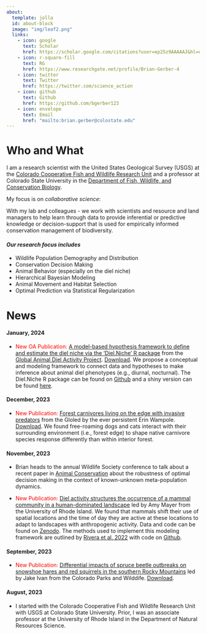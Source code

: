 ```yaml
---
about:
  template: jolla
  id: about-block
  image: "img/leaf2.png"
  links:
    - icon: google
      text: Scholar
      href: https://scholar.google.com/citations?user=ep25z9AAAAAJ&hl=en
    - icon: r-square-fill
      text: RG
      href: https://www.researchgate.net/profile/Brian-Gerber-4
    - icon: twitter
      text: Twitter
      href: https://twitter.com/science_action
    - icon: github
      text: Github
      href: https://github.com/bgerber123
    - icon: envelope
      text: Email
      href: "mailto:brian.gerber@colostate.edu"  
---
```


::: {#about-block}
:::


# Who and What

I am a research scientist with the United States Geological Survey (USGS) at the [Colorado Cooperative Fish and Wildlife Research Unit](https://www1.usgs.gov/coopunits/unit/Colorado) and a professor at Colorado State University in the [Department of Fish, Wildlife, and Conservation Biology](https://warnercnr.colostate.edu/fwcb/).

My focus is on *collaborative science*:

With my lab and colleagues - we work with scientists and resource and land managers to help learn through data to provide inferential or predictive knowledge or decision-support that is used for empirically informed conservation management of biodiversity.

#### *Our research focus includes*

-   Wildlife Population Demography and Distribution
-   Conservation Decision Making
-   Animal Behavior (especially on the diel niche)
-   Hierarchical Bayesian Modeling
-   Animal Movement and Habitat Selection
-   Optimal Prediction via Statistical Regularization

# News

#### January, 2024

-   [New OA Publication:]{style="color:red;"} [A model-based hypothesis framework to define and estimate the diel niche via the ‘Diel.Niche’ R package](https://besjournals.onlinelibrary.wiley.com/doi/full/10.1111/1365-2656.14035) from the [Global Animal Diel Activity Project](https://diel-project.github.io/). [Download](/publications/Gerber et al 2024 JAE.pdf). We propose a conceptual and modeling framework to connect data and hypotheses to make inference about animal diel phenotypes (e.g., diurnal, nocturnal). The Diel.Niche R package can be found on [Github](https://github.com/diel-project/Diel-Niche-Modeling) and a shiny version can be found [here](https://shiny.celsrs.uri.edu/bgerber/DielNiche/). 


#### December, 2023

-   [New Publication:]{style="color:red;"} [Forest carnivores living on the edge with invasive predators](https://zslpublications.onlinelibrary.wiley.com/doi/epdf/10.1111/acv.12926) from the Gloled by the ever persistent Erin Wampole. [Download](/publications/Wampole%20et%20al.%202023.pdf). We found free-roaming dogs and cats interact with their surrounding environment (i.e., forest edge) to shape native carnivore species response differently than within interior forest.

#### November, 2023

-   Brian heads to the annual Wildlife Society conference to talk about a recent paper in [Animal Conservation](https://zslpublications.onlinelibrary.wiley.com/doi/full/10.1111/acv.12877) about the robustness of optimal decision making in the context of known-unknown meta-population dynamics.

-   [New Publication:]{style="color:red;"} [Diel activity structures the occurrence of a mammal community in a human-dominated landscape](https://onlinelibrary.wiley.com/doi/epdf/10.1002/ece3.10684) led by Amy Mayer from the University of Rhode Island. We found that mammals shift their use of spatial locations and the time of day they are active at these locations to adapt to landscapes with anthropogenic activity. Data and code can be found on [Zenodo](https://zenodo.org/records/8240192). The methods used to implement this modeling framework are outlined by [Rivera et al. 2022](https://doi.org/10.1086/720714) with code on [Github](https://github.com/bgerber123/multi.state.diel.occupancy.model).

#### September, 2023

-   [New Publication:]{style="color:red;"} [Differential impacts of spruce beetle outbreaks on snowshoe hares and red squirrels in the southern Rocky Mountains](https://www.sciencedirect.com/science/article/pii/S037811272300381X) led by Jake Ivan from the Colorado Parks and Wilddife. [Download](/publications/Ivan%20et%20al.%202023.pdf).

#### August, 2023

-   I started with the Colorado Cooperative Fish and Wildlife Research Unit with USGS at Colorado State University. Prior, I was an associate professor at the University of Rhode Island in the Department of Natural Resources Science.
